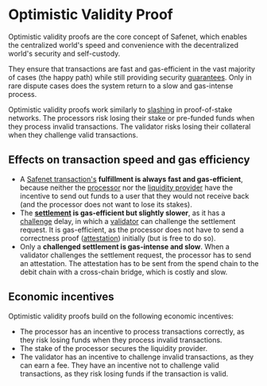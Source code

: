 # Optimistic Validity Proof

Optimistic validity proofs are the core concept of Safenet, which enables the centralized world's speed and convenience with the decentralized world's security and self-custody.

They ensure that transactions are fast and gas-efficient in the vast majority of cases (the happy path) while still providing security [guarantees](./concepts/guarantee.mdx). 
Only in rare dispute cases does the system return to a slow and gas-intense process.

Optimistic validity proofs work similarly to [slashing](https://ethereum.org/en/developers/docs/consensus-mechanisms/pos/rewards-and-penalties/#slashing) in proof-of-stake networks.
The processors risk losing their stake or pre-funded funds when they process invalid transactions.
The validator risks losing their collateral when they challenge valid transactions.

## Effects on transaction speed and gas efficiency

* A [Safenet transaction's](./safenet-transaction.mdx) **fulfillment is always fast and gas-efficient**, because neither the [processor](./core-components/processor.mdx) nor the [liquidity provider](./core-components/liquidity-provider.mdx) have the incentive to send out funds to a user that they would not receive back (and the processor does not want to lose its stakes).
* The **[settlement](./concepts/settlement.mdx) is gas-efficient but slightly slower**, as it has a [challenge](./concepts/challenge.mdx) delay, in which a [validator](./core-components/validator.mdx) can challenge the settlement request. 
It is gas-efficient, as the processor does not have to send a correctness proof ([attestation](./concepts/attestation.mdx)) initially (but is free to do so).
* Only a **challenged settlement is gas-intense and slow**. When a validator challenges the settlement request, the processor has to send an attestation. 
The attestation has to be sent from the spend chain to the debit chain with a cross-chain bridge, which is costly and slow.

## Economic incentives

Optimistic validity proofs build on the following economic incentives:

* The processor has an incentive to process transactions correctly, as they risk losing funds when they process invalid transactions. 
* The stake of the processor secures the liquidity provider.
* The validator has an incentive to challenge invalid transactions, as they can earn a fee. 
They have an incentive not to challenge valid transactions, as they risk losing funds if the transaction is valid.